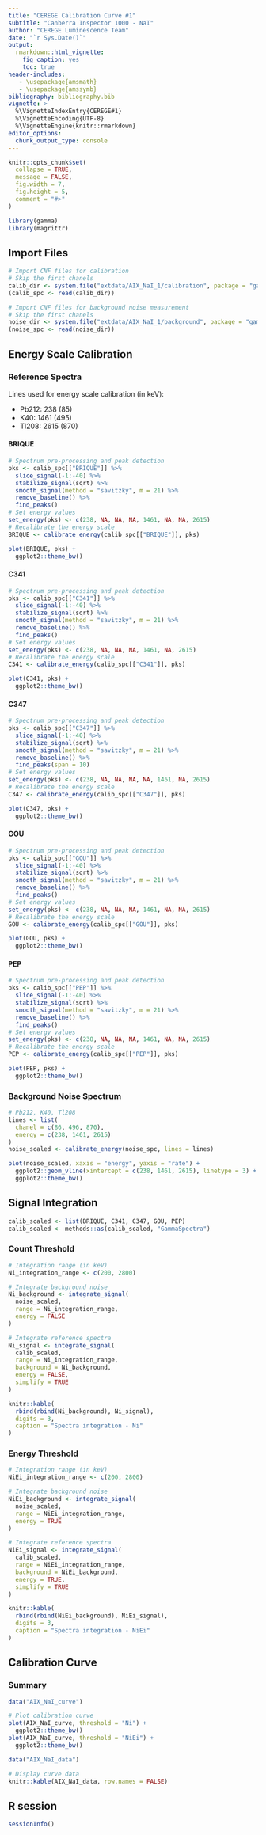```yaml
---
title: "CEREGE Calibration Curve #1"
subtitle: "Canberra Inspector 1000 - NaI"
author: "CEREGE Luminescence Team"
date: "`r Sys.Date()`"
output:
  rmarkdown::html_vignette:
    fig_caption: yes
    toc: true
header-includes:
   - \usepackage{amsmath}
   - \usepackage{amssymb}
bibliography: bibliography.bib
vignette: >
  %\VignetteIndexEntry{CEREGE#1}
  %\VignetteEncoding{UTF-8}
  %\VignetteEngine{knitr::rmarkdown}
editor_options: 
  chunk_output_type: console
---
```


```r
knitr::opts_chunk$set(
  collapse = TRUE,
  message = FALSE,
  fig.width = 7,
  fig.height = 5,
  comment = "#>"
)
```

```r
library(gamma)
library(magrittr)
```

## Import Files
```r
# Import CNF files for calibration
# Skip the first chanels
calib_dir <- system.file("extdata/AIX_NaI_1/calibration", package = "gamma")
(calib_spc <- read(calib_dir))

# Import CNF files for background noise measurement
# Skip the first chanels
noise_dir <- system.file("extdata/AIX_NaI_1/background", package = "gamma")
(noise_spc <- read(noise_dir))
```

## Energy Scale Calibration
### Reference Spectra
Lines used for energy scale calibration (in keV):

* Pb212: 238 (85)
* K40: 1461 (495)
* Tl208: 2615 (870)

#### BRIQUE
```r
# Spectrum pre-processing and peak detection
pks <- calib_spc[["BRIQUE"]] %>%
  slice_signal(-1:-40) %>%
  stabilize_signal(sqrt) %>%
  smooth_signal(method = "savitzky", m = 21) %>%
  remove_baseline() %>%
  find_peaks()
# Set energy values
set_energy(pks) <- c(238, NA, NA, NA, 1461, NA, NA, 2615)
# Recalibrate the energy scale
BRIQUE <- calibrate_energy(calib_spc[["BRIQUE"]], pks)
```

```r
plot(BRIQUE, pks) +
  ggplot2::theme_bw()
```

#### C341
```r
# Spectrum pre-processing and peak detection
pks <- calib_spc[["C341"]] %>%
  slice_signal(-1:-40) %>%
  stabilize_signal(sqrt) %>%
  smooth_signal(method = "savitzky", m = 21) %>%
  remove_baseline() %>%
  find_peaks()
# Set energy values
set_energy(pks) <- c(238, NA, NA, NA, 1461, NA, 2615)
# Recalibrate the energy scale
C341 <- calibrate_energy(calib_spc[["C341"]], pks)
```

```r
plot(C341, pks) +
  ggplot2::theme_bw()
```

#### C347
```r
# Spectrum pre-processing and peak detection
pks <- calib_spc[["C347"]] %>%
  slice_signal(-1:-40) %>%
  stabilize_signal(sqrt) %>%
  smooth_signal(method = "savitzky", m = 21) %>%
  remove_baseline() %>%
  find_peaks(span = 10)
# Set energy values
set_energy(pks) <- c(238, NA, NA, NA, NA, 1461, NA, 2615)
# Recalibrate the energy scale
C347 <- calibrate_energy(calib_spc[["C347"]], pks)
```

```r
plot(C347, pks) +
  ggplot2::theme_bw()
```

#### GOU
```r
# Spectrum pre-processing and peak detection
pks <- calib_spc[["GOU"]] %>%
  slice_signal(-1:-40) %>%
  stabilize_signal(sqrt) %>%
  smooth_signal(method = "savitzky", m = 21) %>%
  remove_baseline() %>%
  find_peaks()
# Set energy values
set_energy(pks) <- c(238, NA, NA, NA, 1461, NA, NA, 2615)
# Recalibrate the energy scale
GOU <- calibrate_energy(calib_spc[["GOU"]], pks)
```

```r
plot(GOU, pks) +
  ggplot2::theme_bw()
```

#### PEP
```r
# Spectrum pre-processing and peak detection
pks <- calib_spc[["PEP"]] %>%
  slice_signal(-1:-40) %>%
  stabilize_signal(sqrt) %>%
  smooth_signal(method = "savitzky", m = 21) %>%
  remove_baseline() %>%
  find_peaks()
# Set energy values
set_energy(pks) <- c(238, NA, NA, NA, 1461, NA, NA, 2615)
# Recalibrate the energy scale
PEP <- calibrate_energy(calib_spc[["PEP"]], pks)
```

```r
plot(PEP, pks) +
  ggplot2::theme_bw()
```

### Background Noise Spectrum
```r
# Pb212, K40, Tl208
lines <- list(
  chanel = c(86, 496, 870),
  energy = c(238, 1461, 2615)
)
noise_scaled <- calibrate_energy(noise_spc, lines = lines)
```

```r
plot(noise_scaled, xaxis = "energy", yaxis = "rate") +
  ggplot2::geom_vline(xintercept = c(238, 1461, 2615), linetype = 3) +
  ggplot2::theme_bw()
```

## Signal Integration
```r
calib_scaled <- list(BRIQUE, C341, C347, GOU, PEP)
calib_scaled <- methods::as(calib_scaled, "GammaSpectra")
```

### Count Threshold
```r
# Integration range (in keV)
Ni_integration_range <- c(200, 2800)

# Integrate background noise
Ni_background <- integrate_signal(
  noise_scaled,
  range = Ni_integration_range,
  energy = FALSE
)

# Integrate reference spectra
Ni_signal <- integrate_signal(
  calib_scaled, 
  range = Ni_integration_range, 
  background = Ni_background,
  energy = FALSE,
  simplify = TRUE
)
```

```r
knitr::kable(
  rbind(rbind(Ni_background), Ni_signal),
  digits = 3,
  caption = "Spectra integration - Ni"
)
```

### Energy Threshold
```r
# Integration range (in keV)
NiEi_integration_range <- c(200, 2800)

# Integrate background noise
NiEi_background <- integrate_signal(
  noise_scaled, 
  range = NiEi_integration_range,
  energy = TRUE
)

# Integrate reference spectra
NiEi_signal <- integrate_signal(
  calib_scaled, 
  range = NiEi_integration_range, 
  background = NiEi_background,
  energy = TRUE,
  simplify = TRUE
)
```

```r
knitr::kable(
  rbind(rbind(NiEi_background), NiEi_signal),
  digits = 3,
  caption = "Spectra integration - NiEi"
)
```

## Calibration Curve
### Summary
```r
data("AIX_NaI_curve")

# Plot calibration curve
plot(AIX_NaI_curve, threshold = "Ni") +
  ggplot2::theme_bw()
plot(AIX_NaI_curve, threshold = "NiEi") +
  ggplot2::theme_bw()
```

```r
data("AIX_NaI_data")

# Display curve data
knitr::kable(AIX_NaI_data, row.names = FALSE)
```

## R session
```r
sessionInfo()
```
